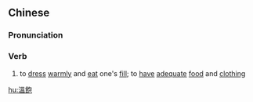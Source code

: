 ==Chinese==
{{zh-forms|s=温饱}}

===Pronunciation===
{{zh-pron
|m=wēnbǎo
|c=wan1 baau2
|mn=qz,xm,zz:un-pá/qz,xm,zz:un-páu
|cat=v
}}

===Verb===
{{zh-verb}}

# to [[dress]] [[warm]]ly and [[eat]] one's [[fill]]; to [[have]] [[adequate]] [[food]] and [[clothing]]

[[hu:溫飽]]